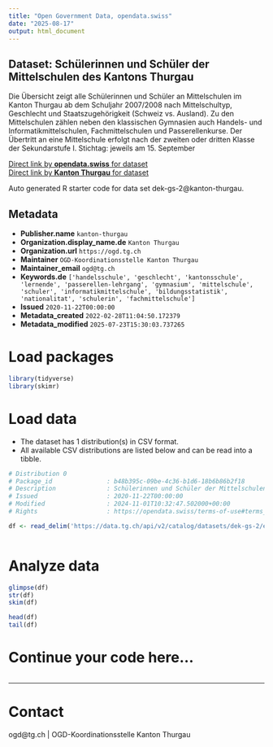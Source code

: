 ```yaml
---
title: "Open Government Data, opendata.swiss"
date: "2025-08-17"
output: html_document
---
```


## Dataset: Schülerinnen und Schüler der Mittelschulen des Kantons Thurgau

Die Übersicht zeigt alle Schülerinnen und Schüler an Mittelschulen im Kanton Thurgau ab dem Schuljahr 2007/2008 nach Mittelschultyp, Geschlecht und Staatszugehörigkeit (Schweiz vs. Ausland). Zu den Mittelschulen zählen neben den klassischen Gymnasien auch Handels- und Informatikmittelschulen, Fachmittelschulen und Passerellenkurse. Der Übertritt an eine Mittelschule erfolgt nach der zweiten oder dritten Klasse der Sekundarstufe I. 
Stichtag: jeweils am 15. September

[Direct link by **opendata.swiss** for dataset](https://opendata.swiss/de/dataset/lernende-der-mittelschulen-des-kantons-thurgau)<br>
[Direct link by **Kanton Thurgau** for dataset](https://data.tg.ch/explore/dataset/dek-gs-2/)

Auto generated R starter code for data set dek-gs-2@kanton-thurgau.

## Metadata

- **Publisher.name** `kanton-thurgau`
- **Organization.display_name.de** `Kanton Thurgau`
- **Organization.url** `https://ogd.tg.ch`
- **Maintainer** `OGD-Koordinationsstelle Kanton Thurgau`
- **Maintainer_email** `ogd@tg.ch`
- **Keywords.de** `['handelsschule', 'geschlecht', 'kantonsschule', 'lernende', 'passerellen-lehrgang', 'gymnasium', 'mittelschule', 'schuler', 'informatikmittelschule', 'bildungsstatistik', 'nationalitat', 'schulerin', 'fachmittelschule']`
- **Issued** `2020-11-22T00:00:00`
- **Metadata_created** `2022-02-28T11:04:50.172379`
- **Metadata_modified** `2025-07-23T15:30:03.737265`


# Load packages

```r

library(tidyverse)
library(skimr)

```

# Load data

-   The dataset has 1 distribution(s) in CSV format.
-   All available CSV distributions are listed below and can be read into a tibble.

```r

# Distribution 0
# Package_id               : b48b395c-09be-4c36-b1d6-18b6b86b2f18
# Description              : Schülerinnen und Schüler der Mittelschulen des Kantons Thurgau (csv)
# Issued                   : 2020-11-22T00:00:00
# Modified                 : 2024-11-01T10:32:47.502000+00:00
# Rights                   : https://opendata.swiss/terms-of-use#terms_by

df <- read_delim('https://data.tg.ch/api/v2/catalog/datasets/dek-gs-2/exports/csv?use_labels=true')



```

# Analyze data

```r

glimpse(df)
str(df)
skim(df)

head(df)
tail(df)

```

# Continue your code here...

```r

```

------------------------------------------------------------------------

# Contact

ogd@tg.ch | OGD-Koordinationsstelle Kanton Thurgau
